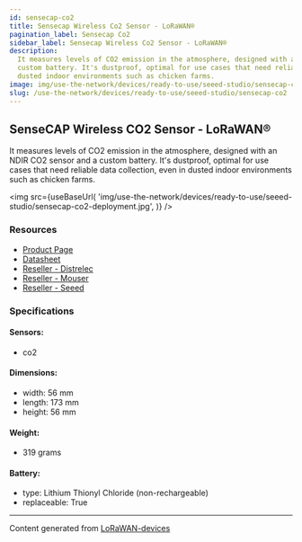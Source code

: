 ```yaml
---
id: sensecap-co2
title: Sensecap Wireless Co2 Sensor - LoRaWAN®
pagination_label: Sensecap Co2
sidebar_label: Sensecap Wireless Co2 Sensor - LoRaWAN®
description:
  It measures levels of CO2 emission in the atmosphere, designed with an NDIR CO2 sensor and a
  custom battery. It's dustproof, optimal for use cases that need reliable data collection, even in
  dusted indoor environments such as chicken farms.
image: img/use-the-network/devices/ready-to-use/seeed-studio/sensecap-co2-deployment.jpg
slug: /use-the-network/devices/ready-to-use/seeed-studio/sensecap-co2
---
```



## SenseCAP Wireless CO2 Sensor - LoRaWAN®

It measures levels of CO2 emission in the atmosphere, designed with an NDIR CO2 sensor and a custom
battery. It's dustproof, optimal for use cases that need reliable data collection, even in dusted
indoor environments such as chicken farms.

<img
  src={useBaseUrl(
    'img/use-the-network/devices/ready-to-use/seeed-studio/sensecap-co2-deployment.jpg',
  )}
/>

### Resources

- [Product Page](https://www.seeedstudio.com/LoRaWAN-CO2-Sensor-EU868-p-4311.html)
- [Datasheet](https://files.seeedstudio.com/products/317990687/res/LoRaWAN%20Gateway%20and%20Wireless%20Sensor%20Catalog-V1.6%20NEW.pdf)
- [Reseller - Distrelec](https://www.distrelec.nl/en/sensecap-lorawan-wireless-co2-sensor-ip66-868mhz-seeed-studio-114991728/p/30167649?q=sensecap&pos=2&origPos=2&origPageSize=50&track=true)
- [Reseller - Mouser](https://www.mouser.com/new/seeed-studio/seeed-sensecap-lora-co2-sensor/)
- [Reseller - Seeed](https://www.seeedstudio.com/LoRaWAN-CO2-Sensor-EU868-p-4311.html)

### Specifications

#### Sensors:

- co2

#### Dimensions:

- width: 56 mm
- length: 173 mm
- height: 56 mm

#### Weight:

- 319 grams

#### Battery:

- type: Lithium Thionyl Chloride (non-rechargeable)
- replaceable: True

---

Content generated from [LoRaWAN-devices](https://github.com/TheThingsNetwork/lorawan-devices)
